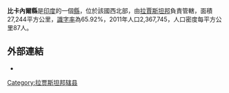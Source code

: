 '''比卡內爾縣'''是[[印度|印度]]的一個[[縣|縣]]，位於該國西北部，由[[拉賈斯坦邦|拉賈斯坦邦]]負責管轄，面積27,244平方公里，[[識字率|識字率]]為65.92%，2011年人口2,367,745，人口密度每平方公里87人。

==外部連結==
* {{official website|http://www.bikaner.nic.in}}

{{coord|28.0167|N|73.3|E|type:adm3rd_source:itwiki|display=title}}

{{Rajasthan}}
{{拉贾斯坦邦行政区划小作品}}
[[Category:拉贾斯坦邦辖县|Category:拉贾斯坦邦辖县]]